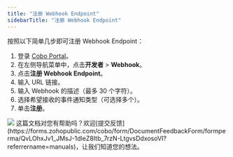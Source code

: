 ```yaml
---
title: "注册 Webhook Endpoint"
sidebarTitle: "注册 Webhook Endpoint"
---
```


按照以下简单几步即可注册 Webhook Endpoint：

1. 登录 [Cobo Portal](https://portal.cobo.com/login)。
2. 在左侧导航菜单中，点击**开发者** > **Webhook**。
3. 点击**注册 Webhook Endpoint**。
4. 输入 URL 链接。
5. 输入 Webhook 的描述（最多 30 个字符）。
6. 选择希望接收的事件通知类型（可选择多个）。
7. 单击**注册**。

<img src="/cn/images/developer-console/register_webhook_endpoint.png" className="screenshot_modal"/>
<Tip>这篇文档对您有帮助吗？欢迎[提交反馈](https://forms.zohopublic.com/cobo/form/DocumentFeedbackForm/formperma/QvLOhxJv1_JMsJ-1dleZ8Itb_7rzN-LtgvsDdxosoVI?referrername=manuals)，让我们知道您的想法。</Tip>